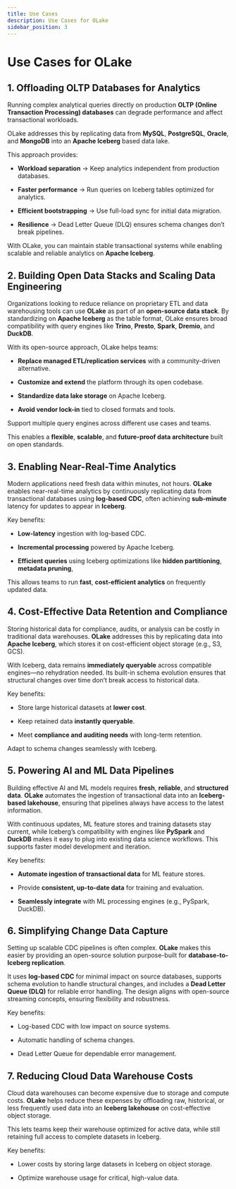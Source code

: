 ```yaml
---
title: Use Cases
description: Use Cases for OLake
sidebar_position: 3
---
```



# Use Cases for OLake

## 1. Offloading OLTP Databases for Analytics
Running complex analytical queries directly on production **OLTP (Online Transaction Processing) databases** can degrade performance and affect transactional workloads.

OLake addresses this by replicating data from **MySQL**, **PostgreSQL**, **Oracle**, and **MongoDB** into an **Apache Iceberg** based data lake.

This approach provides:

- **Workload separation** → Keep analytics independent from production databases.

- **Faster performance** → Run queries on Iceberg tables optimized for analytics.

- **Efficient bootstrapping** → Use full-load sync for initial data migration.

- **Resilience** → Dead Letter Queue (DLQ) ensures schema changes don’t break pipelines.

With OLake, you can maintain stable transactional systems while enabling scalable and reliable analytics on **Apache Iceberg**.

## 2. Building Open Data Stacks and Scaling Data Engineering
Organizations looking to reduce reliance on proprietary ETL and data warehousing tools can use **OLake** as part of an **open-source data stack**. By standardizing on **Apache Iceberg** as the table format, OLake ensures broad compatibility with query engines like **Trino**, **Presto**, **Spark**, **Dremio**, and **DuckDB**.

With its open-source approach, OLake helps teams:

- **Replace managed ETL/replication services** with a community-driven alternative.

- **Customize and extend** the platform through its open codebase.

- **Standardize data lake storage** on Apache Iceberg.

- **Avoid vendor lock-in** tied to closed formats and tools.

Support multiple query engines across different use cases and teams.

This enables a **flexible**, **scalable**, and **future-proof data architecture** built on open standards.

## 3. Enabling Near-Real-Time Analytics
Modern applications need fresh data within minutes, not hours. **OLake** enables near-real-time analytics by continuously replicating data from transactional databases using **log-based CDC**, often achieving **sub-minute** latency for updates to appear in **Iceberg**.

Key benefits:

- **Low-latency** ingestion with log-based CDC.

- **Incremental processing** powered by Apache Iceberg.

- **Efficient queries** using Iceberg optimizations like **hidden partitioning**, **metadata pruning**, 

This allows teams to run **fast**, **cost-efficient analytics** on frequently updated data.

## 4. Cost-Effective Data Retention and Compliance
Storing historical data for compliance, audits, or analysis can be costly in traditional data warehouses. **OLake** addresses this by replicating data into **Apache Iceberg**, which stores it on cost-efficient object storage (e.g., S3, GCS).

With Iceberg, data remains **immediately queryable** across compatible engines—no rehydration needed. Its built-in schema evolution ensures that structural changes over time don’t break access to historical data.

Key benefits:

- Store large historical datasets at **lower cost**.

- Keep retained data **instantly queryable**.

- Meet **compliance and auditing needs** with long-term retention.

Adapt to schema changes seamlessly with Iceberg.

## 5. Powering AI and ML Data Pipelines
Building effective AI and ML models requires **fresh**, **reliable**, and **structured data**. **OLake** automates the ingestion of transactional data into an **Iceberg-based lakehouse**, ensuring that pipelines always have access to the latest information.

With continuous updates, ML feature stores and training datasets stay current, while Iceberg’s compatibility with engines like **PySpark** and **DuckDB** makes it easy to plug into existing data science workflows. This supports faster model development and iteration.

Key benefits:

- **Automate ingestion of transactional data** for ML feature stores.

- Provide **consistent, up-to-date data** for training and evaluation.

- **Seamlessly integrate** with ML processing engines (e.g., PySpark, DuckDB).

## 6. Simplifying Change Data Capture
Setting up scalable CDC pipelines is often complex. **OLake** makes this easier by providing an open-source solution purpose-built for **database-to-Iceberg replication**.

It uses **log-based CDC** for minimal impact on source databases, supports schema evolution to handle structural changes, and includes a **Dead Letter Queue (DLQ)** for reliable error handling. The design aligns with open-source streaming concepts, ensuring flexibility and robustness.

Key benefits:

- Log-based CDC with low impact on source systems.

- Automatic handling of schema changes.

- Dead Letter Queue for dependable error management.

## 7. Reducing Cloud Data Warehouse Costs
Cloud data warehouses can become expensive due to storage and compute costs. **OLake** helps reduce these expenses by offloading raw, historical, or less frequently used data into an **Iceberg lakehouse** on cost-effective object storage.

This lets teams keep their warehouse optimized for active data, while still retaining full access to complete datasets in Iceberg.

Key benefits:

- Lower costs by storing large datasets in Iceberg on object storage.

- Optimize warehouse usage for critical, high-value data.

 

 

 